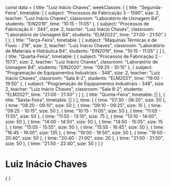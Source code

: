 const data = {
  title: "Luiz Inácio Chaves",
  weekClasses: [
    {
      title: "Segunda-Feira",
      timetable: [
        {
          subject: "Processos de Fabricação 3 - 1590",
          size: 2,
          teacher: "Luiz Inácio Chaves",
          classroom: "Laboratório de Usinagem B4",
          students: "EIN2019",
          time: "10:15 - 11:05"
        },
        {
          subject: "Processos de Fabricação II - 344",
          size: 2,
          teacher: "Luiz Inácio Chaves",
          classroom: "Laboratório de Usinagem B4",
          students: "ELM2022",
          time: "21:00 - 21:50"
        }
      ]
    },
    {
      title: "Terça-Feira",
      timetable: [
        {
          subject: "Máquinas Térmicas e de Fluxo - 218",
          size: 2,
          teacher: "Luiz Inácio Chaves",
          classroom: "Laboratório de Materiais e Hidráulica B4",
          students: "EIN2019",
          time: "10:15 - 11:05"
        }
      ]
    },
    {
      title: "Quarta-Feira",
      timetable: [
        {
          subject: "Processos de Fabricação 2 - 1573",
          size: 2,
          teacher: "Luiz Inácio Chaves",
          classroom: "Laboratório de Usinagem B4",
          students: "EIN2020",
          time: "09:25 - 10:15"
        },
        {
          subject: "Programação de Equipamentos Industriais - 348",
          size: 2,
          teacher: "Luiz Inácio Chaves",
          classroom: "Sala 8-2",
          students: "ELM2021",
          time: "19:00 - 19:50"
        },
        {
          subject: "Programação de Equipamentos Industriais - 348",
          size: 2,
          teacher: "Luiz Inácio Chaves",
          classroom: "Sala 8-2",
          students: "ELM2021",
          time: "21:00 - 21:50"
        }
      ]
    },
    {
      title: "Quinta-Feira",
      timetable: []
    },
    {
      title: "Sexta-Feira",
      timetable: []
    }
  ],
  time: [
    {
      time: "07:30 - 08:20",
      size: 50
    },
    {
      time: "08:20 - 09:10",
      size: 50
    },
    {
      time: "09:10 - 09:25",
      size: 15
    },
    {
      time: "09:25 - 10:15",
      size: 50
    },
    {
      time: "10:15 - 11:05",
      size: 50
    },
    {
      time: "11:05 - 11:55",
      size: 50
    },
    {
      time: "11:55 - 13:10",
      size: 75
    },
    {
      time: "13:10 - 14:00",
      size: 50
    },
    {
      time: "14:00 - 14:50",
      size: 50
    },
    {
      time: "14:50 - 15:05",
      size: 15
    },
    {
      time: "15:05 - 15:55",
      size: 50
    },
    {
      time: "15:55 - 16:45",
      size: 50
    },
    {
      time: "16:45 - 19:00",
      size: 135
    },
    {
      time: "19:00 - 19:50",
      size: 50
    },
    {
      time: "19:50 - 20:40",
      size: 50
    },
    {
      time: "20:40 - 21:00",
      size: 20
    },
    {
      time: "21:00 - 21:50",
      size: 50
    },
    {
      time: "21:50 - 22:40",
      size: 50
    }
  ]
}

# Luiz Inácio Chaves

<div>
    {
        <Grid
            title={data.title} 
            weekClasses={data.weekClasses} 
            time={data.time}
        />
    }
</div>
